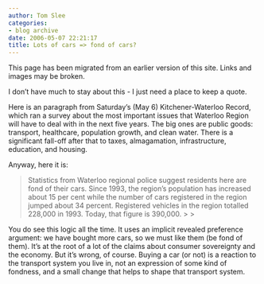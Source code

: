```yaml
---
author: Tom Slee
categories:
- blog archive
date: 2006-05-07 22:21:17
title: Lots of cars => fond of cars?
---
```


::: {.callout-note}

This page has been migrated from an earlier version of this site. 
Links and images may be broken.

:::



				

I don't have much to stay about this - I just need a place to keep a quote.




Here is an paragraph from Saturday's (May 6) Kitchener-Waterloo Record, which ran a survey about the most important issues that Waterloo Region will have to deal with in the next five years. The big ones are public goods: transport, healthcare, population growth, and clean water. There is a significant fall-off after that to taxes, almagamation, infrastructure, education, and housing.




Anyway, here it is:

<blockquote>Statistics from Waterloo regional police suggest residents here are fond of their cars. Since 1993, the region's population has increased about 15 per cent while the number of cars registered in the region jumped about 34 percent. Registered vehicles in the region totalled 228,000 in 1993. Today, that figure is 390,000.
> 
> </blockquote>

You do see this logic all the time. It uses an implicit revealed preference argument: we have bought more cars, so we must like them (be fond of them). It's at the root of a lot of the claims about consumer sovereignty and the economy. But it's wrong, of course. Buying a car (or not) is a reaction to the transport system you live in, not an expression of some kind of fondness, and a small change that helps to shape that transport system.  



		
